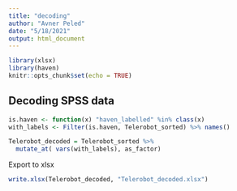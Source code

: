 ```yaml
---
title: "decoding"
author: "Avner Peled"
date: "5/18/2021"
output: html_document
---
```


```r
library(xlsx)
library(haven)
knitr::opts_chunk$set(echo = TRUE)
```

## Decoding SPSS data

```r
is.haven <- function(x) "haven_labelled" %in% class(x)
with_labels <- Filter(is.haven, Telerobot_sorted) %>% names()
```


```r
Telerobot_decoded = Telerobot_sorted %>%
  mutate_at( vars(with_labels), as_factor)
```

Export to xlsx
```r
write.xlsx(Telerobot_decoded, "Telerobot_decoded.xlsx")
```


